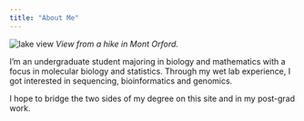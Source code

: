 ```yaml
---
title: "About Me"
---
```


![lake view](Images/IMG-20190802-WA0016.jpg)
*View from a hike in Mont Orford.*  

I'm an undergraduate student majoring in biology and mathematics with a focus in molecular biology and statistics. Through my wet lab experience, I got interested in sequencing, bioinformatics and genomics.  

I hope to bridge the two sides of my degree on this site and in my post-grad work. 